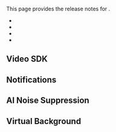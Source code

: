 

This page provides the release notes for <Vpd k="NAME"/>.

- [<Vg k="VSDK"/>](#video-sdk)
- [<Vg k="NCS_LONG" />](#notifications)
- [<Vg k="RTEE_NS" />](#ai-noise-suppression)
- [<Vg k="RTEE_VB" />](#virtual-background)

<a href="video-sdk"></a>
## Video SDK
<Unreal />
<Web />
<Android />
<Ios />
<Macos />
<Unity />
<Flutter />
<ReactJS />
<ReactNative />
<Electron />
<Windows />

<a href="notifications"></a>
## Notifications

<NCS />

<a href="ains"></a>
## AI Noise Suppression

<AINS />

<a href="vb"></a>
## Virtual Background


<VB />
